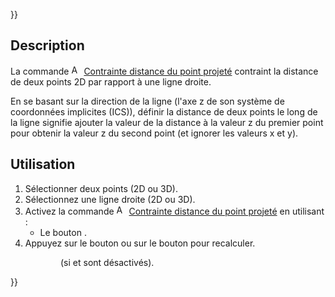 {{UnfinishedDocu{{#translation:}}}}
<languages/>

{{Docnav/fr
|[[Assembly3_ConstraintEqualRadius/fr|Contrainte rayon]]
|[[Assembly3_ConstraintEqualPointLineDistance/fr|Contrainte égalité distance point et ligne]]
|[[Assembly3_Workbench/fr|Assembly3]]
|IconL=Assembly_ConstraintEqualRadius.svg
|IconR=Assembly_ConstraintEqualPointLineDistance.svg‎‎
|IconC=Assembly3_workbench_icon.svg
}}

{{GuiCommand/fr
|Name=Assembly3 ConstraintPointsProjectDistance
|Name/fr=Assembly3 Contrainte distance du point projeté
|Icon=Assembly_ConstraintPointsProjectDistance.svg
|Workbenches=[[Assembly3_Workbench/fr|Assembly3]]
}}

== Description ==

La commande [[Image:Assembly_ConstraintPointsProjectDistance.svg|16px]] [[Assembly3_ConstraintPointsProjectDistance/fr|Contrainte distance du point projeté]] contraint la distance de deux points 2D par rapport à une ligne droite.

En se basant sur la direction de la ligne (l'axe z de son système de coordonnées implicites (ICS)), définir la distance de deux points le long de la ligne signifie ajouter la valeur de la distance à la valeur z du premier point pour obtenir la valeur z du second point (et ignorer les valeurs x et y).

<span id="Usage"></span>
== Utilisation == 

# Sélectionner deux points (2D ou 3D).
# Sélectionnez une ligne droite (2D ou 3D).
# Activez la commande [[Image:Assembly_ConstraintPointsProjectDistance.svg|16px]] [[Assembly3_ConstraintPointsProjectDistance/fr|Contrainte distance du point projeté]] en utilisant :
#* Le bouton {{Button|[[Image:Assembly_ConstraintPointsProjectDistance.svg|16px]] [[Assembly3_ConstraintPointsProjectDistance/fr|Points project distance]]}}.
# Appuyez sur le bouton {{Button|[[Image:Assembly3_workbench_icon.svg|16px]] [[Assembly3_ResolveConstraints/fr|Solve constraints]]}} ou sur le bouton {{Button|[[Image:Assembly_QuickSolve.svg|16px]] [[Assembly3_QuickSolve/fr|Quick solve]]}} pour recalculer.
:: (si {{Button|[[Image:Assembly_AutoRecompute.svg|16px]] [[Assembly3_AutoRecompute/fr|Auto recompute]]}} et {{Button|[[Image:Assembly_SmartRecompute.svg|16px]] [[Assembly3_SmartRecompute/fr|Smart recompute]]}} sont désactivés).


{{Docnav/fr
|[[Assembly3_ConstraintEqualRadius/fr|Contrainte rayon]]
|[[Assembly3_ConstraintEqualPointLineDistance/fr|Contrainte égalité distance point et ligne]]
|[[Assembly3_Workbench/fr|Assembly3]]
|IconL=Assembly_ConstraintEqualRadius.svg
|IconR=Assembly_ConstraintEqualPointLineDistance.svg‎‎
|IconC=Assembly3_workbench_icon.svg
}}

{{Userdocnavi{{#translation:}}}}